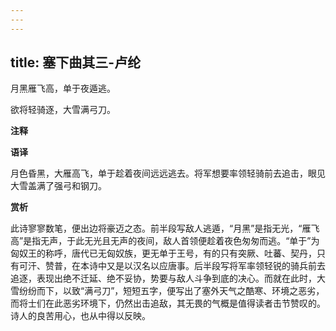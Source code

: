 ```yaml
---
---
---
```

title: 塞下曲其三-卢纶
---

月黑雁飞高，单于夜遁逃。

欲将轻骑逐，大雪满弓刀。

**注释**

**语译**

月色昏黑，大雁高飞，单于趁着夜间远远逃去。将军想要率领轻骑前去追击，眼见大雪盖满了强弓和钢刀。

**赏析**

此诗寥寥数笔，便出边将豪迈之态。前半段写敌人逃遁，“月黑”是指无光，“雁飞高”是指无声，于此无光且无声的夜间，敌人首领便趁着夜色匆匆而逃。“单于”为匈奴王的称呼，唐代已无匈奴族，更无单于王号，有的只有突厥、吐蕃、契丹，只有可汗、赞普，在本诗中又是以汉名以应唐事。后半段写将军率领轻锐的骑兵前去追逐，表现出绝不迁延、绝不妥协，势要与敌人斗争到底的决心。而就在此时，大雪纷纷而下，以致“满弓刀”，短短五字，便写出了塞外天气之酷寒、环境之恶劣，而将士们在此恶劣环境下，仍然出击追敌，其无畏的气概是值得读者击节赞叹的。诗人的良苦用心，也从中得以反映。
